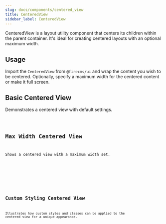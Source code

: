 ```yaml
---
slug: docs/components/centered_view
title: CenteredView
sidebar_label: CenteredView
---
```


CenteredView is a layout utility component that centers its children within the parent container. It's ideal for creating centered layouts with an optional maximum width.

## Usage

Import the `CenteredView` from `@firecms/ui` and wrap the content you wish to be centered. Optionally, specify a maximum width for the centered content or make it full screen.


## Basic Centered View

Demonstrates a centered view with default settings.


<CodeSample>
    <CenteredViewBasicDemo/>
</CodeSample>

<Code code={CenteredViewBasicSource} lang="tsx" />

## Max Width Centered View

Shows a centered view with a maximum width set.


<CodeSample>
    <CenteredViewMaxWidthDemo/>
</CodeSample>

<Code code={CenteredViewMaxWidthSource} lang="tsx" />


## Custom Styling Centered View

Illustrates how custom styles and classes can be applied to the centered view for a unique appearance.


<CodeSample>
    <CenteredViewCustomStyleDemo/>
</CodeSample>

<Code code={CenteredViewCustomStyleSource} lang="tsx" />
